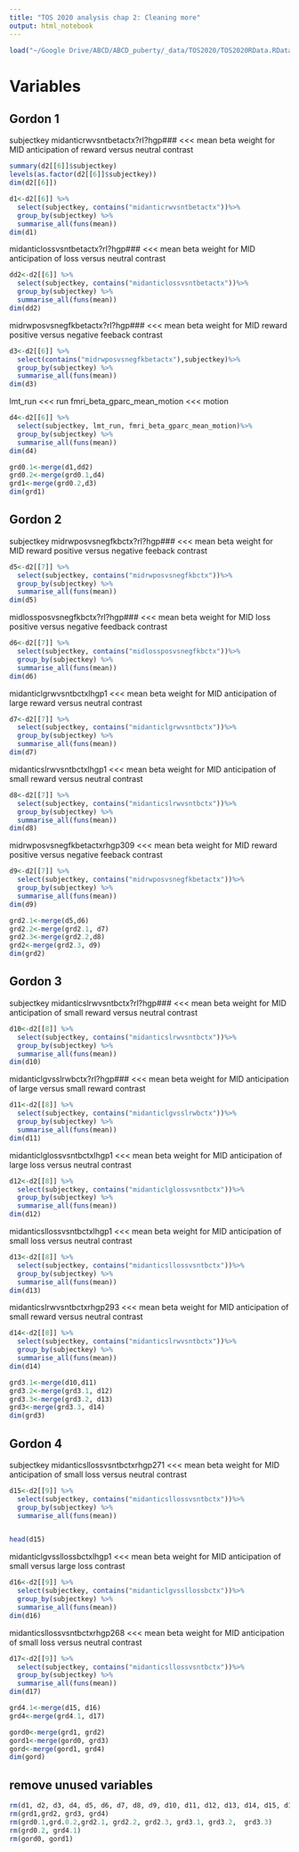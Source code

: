```yaml
---
title: "TOS 2020 analysis chap 2: Cleaning more"
output: html_notebook
---
```

```r
load("~/Google Drive/ABCD/ABCD_puberty/_data/TOS2020/TOS2020RData.RData") # from TOS 2020 chap 1 
```

# Variables

## Gordon 1
subjectkey
midanticrwvsntbetactx?rl?hgp### <<< mean beta weight for MID anticipation of reward versus neutral contrast 
```r
summary(d2[[6]]$subjectkey)
levels(as.factor(d2[[6]]$subjectkey))
dim(d2[[6]])

d1<-d2[[6]] %>%
  select(subjectkey, contains("midanticrwvsntbetactx"))%>% 
  group_by(subjectkey) %>% 
  summarise_all(funs(mean))
dim(d1)
```

midanticlossvsntbetactx?rl?hgp### <<< mean beta weight for MID anticipation of loss versus neutral contrast 
```r
dd2<-d2[[6]] %>%
  select(subjectkey, contains("midanticlossvsntbetactx"))%>% 
  group_by(subjectkey) %>% 
  summarise_all(funs(mean))
dim(dd2)
```

midrwposvsnegfkbetactx?rl?hgp### <<< mean beta weight for MID reward positive versus negative feeback contrast 
```r
d3<-d2[[6]] %>%
  select(contains("midrwposvsnegfkbetactx"),subjectkey)%>% 
  group_by(subjectkey) %>% 
  summarise_all(funs(mean))
dim(d3)
```
lmt_run <<< run
fmri_beta_gparc_mean_motion <<< motion
```r
d4<-d2[[6]] %>%
  select(subjectkey, lmt_run, fmri_beta_gparc_mean_motion)%>% 
  group_by(subjectkey) %>% 
  summarise_all(funs(mean))
dim(d4)
```

```r
grd0.1<-merge(d1,dd2)
grd0.2<-merge(grd0.1,d4)
grd1<-merge(grd0.2,d3)
dim(grd1)
```

## Gordon 2
subjectkey
midrwposvsnegfkbctx?rl?hgp### <<< mean beta weight for MID reward positive versus negative feeback contrast 
```r
d5<-d2[[7]] %>%
  select(subjectkey, contains("midrwposvsnegfkbctx"))%>% 
  group_by(subjectkey) %>% 
  summarise_all(funs(mean))
dim(d5)
```
midlossposvsnegfkbctx?rl?hgp### <<< mean beta weight for MID loss positive versus negative feedback contrast 
```r
d6<-d2[[7]] %>%
  select(subjectkey, contains("midlossposvsnegfkbctx"))%>% 
  group_by(subjectkey) %>% 
  summarise_all(funs(mean))
dim(d6)
```
midanticlgrwvsntbctxlhgp1 <<< mean beta weight for MID anticipation of large reward versus neutral contrast 
```r
d7<-d2[[7]] %>%
  select(subjectkey, contains("midanticlgrwvsntbctx"))%>% 
  group_by(subjectkey) %>% 
  summarise_all(funs(mean))
dim(d7)
```
midanticslrwvsntbctxlhgp1 <<< mean beta weight for MID anticipation of small reward versus neutral contrast 
```r
d8<-d2[[7]] %>%
  select(subjectkey, contains("midanticslrwvsntbctx"))%>% 
  group_by(subjectkey) %>% 
  summarise_all(funs(mean))
dim(d8)
```
midrwposvsnegfkbetactxrhgp309 <<< mean beta weight for MID reward positive versus negative feeback contrast 
```r
d9<-d2[[7]] %>%
  select(subjectkey, contains("midrwposvsnegfkbetactx"))%>% 
  group_by(subjectkey) %>% 
  summarise_all(funs(mean))
dim(d9)
```

```r
grd2.1<-merge(d5,d6)
grd2.2<-merge(grd2.1, d7)
grd2.3<-merge(grd2.2,d8)
grd2<-merge(grd2.3, d9)
dim(grd2)
```

## Gordon 3
subjectkey
midanticslrwvsntbctx?rl?hgp### <<< mean beta weight for MID anticipation of small reward versus neutral contrast 
```r
d10<-d2[[8]] %>%
  select(subjectkey, contains("midanticslrwvsntbctx"))%>% 
  group_by(subjectkey) %>% 
  summarise_all(funs(mean))
dim(d10)
```
midanticlgvsslrwbctx?rl?hgp### <<< mean beta weight for MID anticipation of large versus small reward contrast 
```r
d11<-d2[[8]] %>%
  select(subjectkey, contains("midanticlgvsslrwbctx"))%>% 
  group_by(subjectkey) %>% 
  summarise_all(funs(mean))
dim(d11)
```
midanticlglossvsntbctxlhgp1 <<< mean beta weight for MID anticipation of large loss versus neutral contrast 
```r
d12<-d2[[8]] %>%
  select(subjectkey, contains("midanticlglossvsntbctx"))%>% 
  group_by(subjectkey) %>% 
  summarise_all(funs(mean))
dim(d12)
```
midanticsllossvsntbctxlhgp1 <<< mean beta weight for MID anticipation of small loss versus neutral contrast 
```r
d13<-d2[[8]] %>%
  select(subjectkey, contains("midanticsllossvsntbctx"))%>% 
  group_by(subjectkey) %>% 
  summarise_all(funs(mean))
dim(d13)
```
midanticslrwvsntbctxrhgp293 <<< mean beta weight for MID anticipation of small reward versus neutral contrast 
```r
d14<-d2[[8]] %>%
  select(subjectkey, contains("midanticslrwvsntbctx"))%>% 
  group_by(subjectkey) %>% 
  summarise_all(funs(mean))
dim(d14)
```

```r
grd3.1<-merge(d10,d11)
grd3.2<-merge(grd3.1, d12)
grd3.3<-merge(grd3.2, d13)
grd3<-merge(grd3.3, d14)
dim(grd3)
```

## Gordon 4
subjectkey
midanticsllossvsntbctxrhgp271 <<< mean beta weight for MID anticipation of small loss versus neutral contrast
```r
d15<-d2[[9]] %>%
  select(subjectkey, contains("midanticsllossvsntbctx"))%>% 
  group_by(subjectkey) %>% 
  summarise_all(funs(mean))


head(d15)
```
midanticlgvssllossbctxlhgp1 <<< mean beta weight for MID anticipation of small versus large loss contrast 
```r
d16<-d2[[9]] %>%
  select(subjectkey, contains("midanticlgvssllossbctx"))%>% 
  group_by(subjectkey) %>% 
  summarise_all(funs(mean))
dim(d16)
```
midanticsllossvsntbctxrhgp268 <<< mean beta weight for MID anticipation of small loss versus neutral contrast
```r
d17<-d2[[9]] %>%
  select(subjectkey, contains("midanticsllossvsntbctx"))%>% 
  group_by(subjectkey) %>% 
  summarise_all(funs(mean))
dim(d17)
```
```r
grd4.1<-merge(d15, d16)
grd4<-merge(grd4.1, d17)
```

```r
gord0<-merge(grd1, grd2)
gord1<-merge(gord0, grd3)
gord<-merge(gord1, grd4)
dim(gord)
```
## remove unused variables
```r
rm(d1, d2, d3, d4, d5, d6, d7, d8, d9, d10, d11, d12, d13, d14, d15, d16, d17)
rm(grd1,grd2, grd3, grd4)
rm(grd0.1,grd.0.2,grd2.1, grd2.2, grd2.3, grd3.1, grd3.2,  grd3.3)
rm(grd0.2, grd4.1)
rm(gord0, gord1)
```

